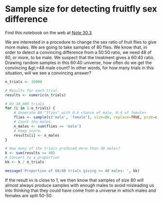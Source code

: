 # Sample size for detecting fruitfly sex difference


Find this notebook on the web at
<a class="quarto-xref" href="https://resampling-stats.github.io/latest-r/how_big_sample.html#nte-flies_sample_size">Note <span>30.3</span></a>.

We are interested in a procedure to change the sex ratio of fruit flies
to give more males. We are going to take samples of 80 flies. We know
that, in order to detect a convincing difference from a 50:50 ratio, we
need 48 of 80, or more, to be male. We suspect that the treatment gives
a 60:40 ratio. Drawing random samples in this 60:40 universe, how often
do we get the convincing \&gt;=48 male count? In other words, for how many
trials in this situation, will we see a convincing answer?

```r
n_trials <- 10000

# Results for each trial.
results <- numeric(n_trials)

# Do 10,000 trials
for (i in 1:n_trials) {
    # Generate 80 "flies" with 0.6 chance of male, 0.4 of female>
    flies <- sample(c('male', 'female'), size=80, replace=TRUE, prob=c(0.6, 0.4))
    # Count the males.
    n_males <- sum(flies == 'male')
    # Keep score.
    results[i] <- n_males
}

# How many of the trials produced more than 48 males?
k <- sum(results >= 48)
# Convert to a proportion
kk <- k / n_trials

message('Proportion of 60/40 trials giving >= 48 males: ', kk)
```

If the result `kk` is close to 1, we then know that samples of size 80
will almost always produce samples with enough males to avoid misleading
us into thinking that they could have come from a universe in which
males and females are split 50-50.
